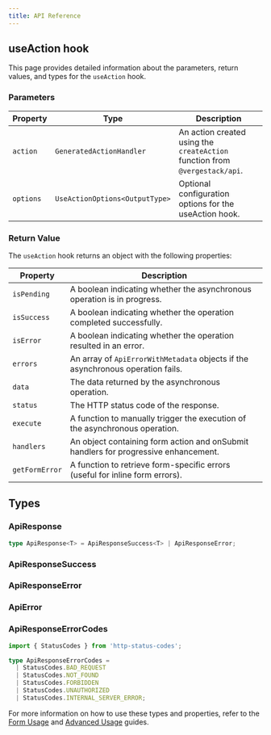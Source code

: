 ```yaml
---
title: API Reference
---
```



## useAction hook

This page provides detailed information about the parameters, return values, and types for the `useAction` hook.

### Parameters

| Property  | Type                           | Description                                                                 |
| --------- | ------------------------------ | --------------------------------------------------------------------------- |
| `action`  | `GeneratedActionHandler`       | An action created using the `createAction` function from `@vergestack/api`. |
| `options` | `UseActionOptions<OutputType>` | Optional configuration options for the useAction hook.                      |

### Return Value

The `useAction` hook returns an object with the following properties:

| Property       | Description                                                                         |
| -------------- | ----------------------------------------------------------------------------------- |
| `isPending`    | A boolean indicating whether the asynchronous operation is in progress.             |
| `isSuccess`    | A boolean indicating whether the operation completed successfully.                  |
| `isError`      | A boolean indicating whether the operation resulted in an error.                    |
| `errors`       | An array of `ApiErrorWithMetadata` objects if the asynchronous operation fails.     |
| `data`         | The data returned by the asynchronous operation.                                    |
| `status`       | The HTTP status code of the response.                                               |
| `execute`      | A function to manually trigger the execution of the asynchronous operation.         |
| `handlers`     | An object containing form action and onSubmit handlers for progressive enhancement. |
| `getFormError` | A function to retrieve form-specific errors (useful for inline form errors).        |

## Types

### ApiResponse

```ts
type ApiResponse<T> = ApiResponseSuccess<T> | ApiResponseError;
```

### ApiResponseSuccess

<AutoTypeTable path="content/types.ts" name="ApiResponseSuccess" />

### ApiResponseError

<AutoTypeTable path="content/types.ts" name="ApiResponseError" />

### ApiError

<AutoTypeTable path="content/types.ts" name="ApiError" />

### ApiResponseErrorCodes

```ts file="responses.ts"
import { StatusCodes } from 'http-status-codes';

type ApiResponseErrorCodes =
  | StatusCodes.BAD_REQUEST
  | StatusCodes.NOT_FOUND
  | StatusCodes.FORBIDDEN
  | StatusCodes.UNAUTHORIZED
  | StatusCodes.INTERNAL_SERVER_ERROR;
```

For more information on how to use these types and properties, refer to the [Form Usage](./client-form-usage) and [Advanced Usage](./client-advanced-usage) guides.
